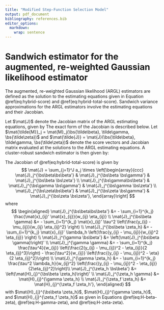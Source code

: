 ```yaml
---
title: "Modified Step-Function Selection Model"
output: pdf_document
bibliography: references.bib
editor_options: 
  markdown: 
    wrap: sentence
---
```


# Sandwich estimator for the augmented, re-weighted Gaussian likelihood estimator {#ARGL-derivatives}

The augmented, re-weighted Gaussian likelihood (ARGL) estimators are defined as the solution to the estimating equations given in Equation \@ref(eq:hybrid-score) and \@ref(eq:hybrid-total-score).
Sandwich variance approximations for the ARGL estimators involve the estimating equations and their Jacobian.

Let $\mat{J}$ denote the Jacobian matrix of the ARGL estimating equations, given by
\begin{equation}
\mat{J}(\bs\beta, \gamma, \bs\zeta) = \sum_{j=1}^J a_j \frac{\partial \mat{M}_j(\bs\beta, \gamma, \bs\zeta)}{\partial (\bs\beta' \gamma \bs\zeta')}.
\end{equation}
The exact form of the Jacobian is described below.
Let $\mat{\tilde{M}}_j = \mat{M}_j(\bs{\tilde\beta}, \tilde\gamma, \bs{\tilde\zeta})$ and $\mat{\tilde{J}} = \mat{J}(\bs{\tilde\beta}, \tilde\gamma, \bs{\tilde\zeta})$ denote the score vectors and Jacobian matrix evaluated at the solutions to the ARGL estimating equations.
A cluster-robust sandwich estimator is then given by:
\begin{equation}
\label{eq:hybrid-sandwich-variance}
\mat{V}^{ARGL} = \mat{\tilde{J}}^{-1}\left(\sum_{j=1}^J a_j \mat{\tilde{M}}_j {\mat{\tilde{M}}_j}'\right) \left(\mat{\tilde{J}}^{-1}\right)'.
\end{equation}

The Jacobian of \@ref(eq:hybrid-total-score) is given by
$$
\mat{J} = \sum_{j=1}^J a_j \times \left[\begin{array}{ccc}
\mat{J}_j^{\bs\beta\bs\beta'} & \mat{J}_j^{\bs\beta \bs\gamma'} & \mat{J}_j^{\bs\beta \bs\zeta'} \\ 
\mat{J}_j^{\bs\gamma\bs\beta'} & \mat{J}_j^{\bs\gamma \bs\gamma'} & \mat{J}_j^{\bs\gamma \bs\zeta'} \\
\mat{J}_j^{\bs\zeta\bs\beta'} & \mat{J}_j^{\bs\zeta \bs\gamma'} & \mat{J}_j^{\bs\zeta \bs\zeta'},
\end{array}\right]
$$
where 
$$
\begin{aligned}
\mat{J}_j^{\bs\beta\bs\beta'} &= - \sum_{i=1}^{k_j}  \frac{\mat{x}_{ij}' \mat{x}_{ij}}{w_{ij} \eta_{ij}} \\
\mat{J}_j^{\bs\beta \gamma} &= - \sum_{i=1}^{k_j} \mat{x}_{ij}' \tau^2 \left(\frac{y_{ij} - \mu_{ij}}{w_{ij} \eta_{ij}^2} \right) \\
\mat{J}_j^{\bs\beta \zeta_h} &= - \sum_{i=1}^{k_j} \mat{x}_{ij}' \lambda_h \left(\frac{y_{ij} - \mu_{ij}}{w_{ij}^2 \eta_{ij}} \right) \\
\mat{J}_j^{\gamma \bs\beta'} &= \left(\mat{J}_j^{\bs\beta \gamma}\right)' \\
\mat{J}_j^{\gamma \gamma} &= - \sum_{i=1}^{k_j} \frac{\tau^4}{w_{ij}} \left(\frac{2(y_{ij} - \mu_{ij})^2 - \eta_{ij}}{2 \eta_{ij}^3}\right) - \frac{\tau^2}{w_{ij}} \left(\frac{(y_{ij} - \mu_{ij})^2 - \eta}{2 \eta_{ij}^2}\right) \\
\mat{J}_j^{\gamma \zeta_h} &= - \sum_{i=1}^{k_j} \frac{\tau^2 \lambda_h}{w_{ij}^2}  \left(\frac{(y_{ij} - \mu_{ij})^2 - \eta_{ij}}{2\eta_{ij}^2}\right)\\  
\mat{J}_j^{\zeta_h \bs\beta'} &= \left(\mat{H}_{j}^{\bs\beta \zeta_h}\right)' \\
\mat{J}_j^{\zeta_h \gamma} &= \mat{H}_{j}^{\gamma \zeta_h} \\
\mat{J}_j^{\zeta_f \zeta_h} &= \mat{H}_{j}^{\zeta_f \zeta_h'},
\end{aligned}
$$
with $\mat{H}_{j}^{\bs\beta \zeta_h}$, $\mat{H}_{j}^{\gamma \zeta_h}$, and $\mat{H}_{j}^{\zeta_f \zeta_h}$ as given in Equations \@ref(eq:H-beta-zeta), \@ref(eq:H-gamma-zeta), and \@ref(eq:H-zeta-zeta).